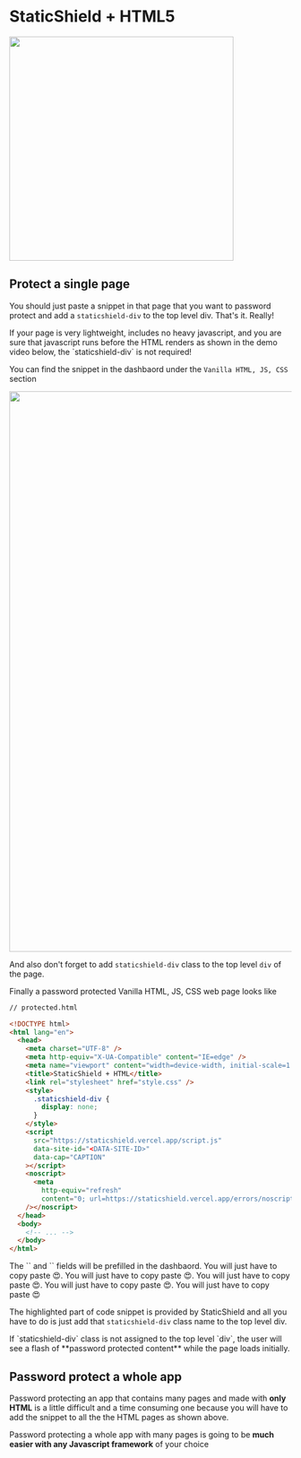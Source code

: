 
# StaticShield + HTML5

<Bleed>
  <img src="/banners/html.png" width="400px" />
</Bleed>

## Protect a single page

You should just paste a snippet in that page that you want to password protect and add a `staticshield-div`
to the top level div. That's it. Really!

<Callout emoji="💡">
  If your page is very lightweight, includes no heavy javascript, and you are
  sure that javascript runs before the HTML renders as shown in the demo video
  below, the `staticshield-div` is not required!
</Callout>

You can find the snippet in the dashbaord under the `Vanilla HTML, JS, CSS` section

<Box t={30} b={30} l={-10}>
  <img src="/snippets/html.png" width="1000px" />
</Box>

And also don't forget to add `staticshield-div` class to the top level `div` of the page.

Finally a password protected Vanilla HTML, JS, CSS web page looks like

```html highlight=11,12,13,14,15,16,17,18,19,20,21,22,23,24,25
// protected.html

<!DOCTYPE html>
<html lang="en">
  <head>
    <meta charset="UTF-8" />
    <meta http-equiv="X-UA-Compatible" content="IE=edge" />
    <meta name="viewport" content="width=device-width, initial-scale=1.0" />
    <title>StaticShield + HTML</title>
    <link rel="stylesheet" href="style.css" />
    <style>
      .staticshield-div {
        display: none;
      }
    </style>
    <script
      src="https://staticshield.vercel.app/script.js"
      data-site-id="<DATA-SITE-ID>"
      data-cap="CAPTION"
    ></script>
    <noscript>
      <meta
        http-equiv="refresh"
        content="0; url=https://staticshield.vercel.app/errors/noscript"
    /></noscript>
  </head>
  <body>
    <!-- ... -->
  </body>
</html>
```

<Callout>
	The `<DATA-SITE-ID>` and `<CAPTION>` fields will be prefilled in the dashbaord. You will just have to copy paste 😍. You will just have to copy paste 😍. You will just have to copy paste 😍. You will just have to copy paste 😍. You will just have to copy paste 😍
</Callout>

The highlighted part of code snippet is provided by StaticShield and all you have to do is just add that `staticshield-div`
class name to the top level div.

<Callout emoji="⚠️">
  If `staticshield-div` class is not assigned to the top level `div`, the user
  will see a flash of **password protected content** while the page loads
  initially.
</Callout>

## Password protect a whole app

Password protecting an app that contains many pages and made with **only HTML** is a little difficult and a time consuming one
because you will have to add the snippet to all the the HTML pages as shown above.

Password protecting a whole app with many pages is going to be **much easier with any Javascript framework** of your choice
